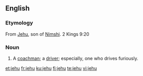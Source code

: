 ==English==

===Etymology===
From [[Jehu]], son of [[Nimshi]]. 2 Kings 9:20

===Noun===
{{en-noun|jehus}}

# {{context|colloquial|lang=en}} A [[coachman]]; a [[driver]]; especially, one who drives furiously.

[[et:jehu]]
[[fr:jehu]]
[[ku:jehu]]
[[fi:jehu]]
[[te:jehu]]
[[vi:jehu]]